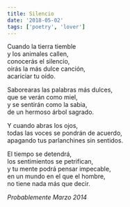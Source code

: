 ```yaml
---
title: Silencio
date: '2018-05-02'
tags: ['poetry', 'lover']
---
```


<div className="italic">
Cuando la tierra tiemble<br/>
y los animales callen,<br/>
conocerás el silencio,<br/>
oirás la más dulce canción,<br/>
acariciar tu oído.<br/>

Saborearas las palabras más dulces,<br/>
que se verán como miel,<br/>
y se sentirán como la sabia,<br/>
de un hermoso árbol sagrado.<br/>

Y cuando abras los ojos,<br/>
todas las voces se pondrán de acuerdo,<br/>
apagando tus parlanchines sin sentidos.<br/>

El tiempo se detendrá,<br/>
los sentimientos se petrifican,<br/>
y tu mente podrá pensar impecable,<br/>
en un mundo en el que el hombre,<br/>
no tiene nada más que decir.<br/>
</div>

*Probablemente Marzo 2014*